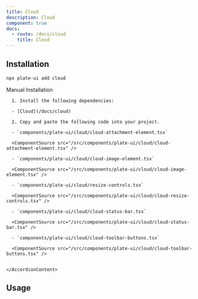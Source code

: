 ```yaml
---
title: Cloud
description: Cloud
component: true
docs:
  - route: /docs/cloud
    title: Cloud
---
```


<ComponentExample src="/src/components/examples/PlaygroundDemo.tsx">
  <CloudDemo />
</ComponentExample>

## Installation

```bash
npx plate-ui add cloud
```

<Accordion type="single" collapsible>
  <AccordionItem value="manual-installation">
    <AccordionTrigger>Manual Installation</AccordionTrigger>
    <AccordionContent>

      1. Install the following dependencies:

      - [Cloud](/docs/cloud)

      2. Copy and paste the following code into your project.

      - `components/plate-ui/cloud/cloud-attachment-element.tsx`

      <ComponentSource src="/src/components/plate-ui/cloud/cloud-attachment-element.tsx" />

      - `components/plate-ui/cloud/cloud-image-element.tsx`

      <ComponentSource src="/src/components/plate-ui/cloud/cloud-image-element.tsx" />

      - `components/plate-ui/cloud/resize-controls.tsx`

      <ComponentSource src="/src/components/plate-ui/cloud/cloud-resize-controls.tsx" />

      - `components/plate-ui/cloud/cloud-status-bar.tsx`

      <ComponentSource src="/src/components/plate-ui/cloud/cloud-status-bar.tsx" />

      - `components/plate-ui/cloud/cloud-toolbar-buttons.tsx`

      <ComponentSource src="/src/components/plate-ui/cloud/cloud-toolbar-buttons.tsx" />


    </AccordionContent>

  </AccordionItem>
</Accordion>

## Usage

```tsx

```

```tsx

```
